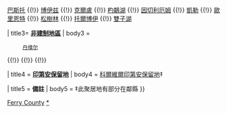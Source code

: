 {{US county navigation box
| template_name = 費里縣 (華盛頓州)
| listclass = hlist
| county = 费里县
| state = 华盛顿州
| color = #99cc99
| map_image = Map of Washington highlighting Ferry County.svg
| map_caption = Map of Washington highlighting Ferry County
| map_size = 

| seat = 雷帕布利克

| title1 = '''[[华盛顿州城市列表|市]]'''
| body1 = 
      [[雷帕布利克 (华盛顿州)|雷帕布利克]] 

| title2 = '''[[普查规定居民点|CDP]]'''
| body2 = 
      [[巴尼轉運站 (華盛頓州)|巴尼轉運站]] 
{{!}} [[巴斯托 (華盛頓州)|巴斯托]] 
{{!}} [[博伊兹 (华盛顿州)|博伊兹]] 
{{!}} [[克爾盧 (華盛頓州)|克爾盧]]
{{!}} [[杓鷸湖 (華盛頓州)|杓鷸湖]]
{{!}} [[因切利厄姆 (華盛頓州)|因切利厄姆]]
{{!}} [[凱勒 (華盛頓州)|凱勒]]
{{!}} [[歐里恩特 (華盛頓州)|歐里恩特]]
{{!}} [[松樹林 (華盛頓州)|松樹林]]
{{!}} [[托爾博伊 (華盛頓州)|托爾博伊]]
{{!}} [[雙子湖 (華盛頓州)|雙子湖]]

| title3= '''[[非建制地區]]'''
| body3 = 
      [[丹维尔 (华盛顿州)|丹维尔]]
{{!}} {{Link-en|因帕奇 (華盛頓州)|Impach, Washington|因帕奇}} 
{{!}} {{Link-en|勞雷爾 (華盛頓州)|Laurier, Washington|勞雷爾}} 
{{!}} {{Link-en|馬洛 (華盛頓州)|Malo, Washington|馬洛}}

| title4 = '''[[印第安保留地]]'''
| body4 = [[科爾維爾印第安保留地]]‡

| title5 = '''備註'''
| body5 = ‡此聚居地有部分在鄰縣
}}
<noinclude>
[[Category:華盛頓州縣份導航模板|Ferry County]]
[[Category:費里縣 (華盛頓州)|*]]

</noinclude>